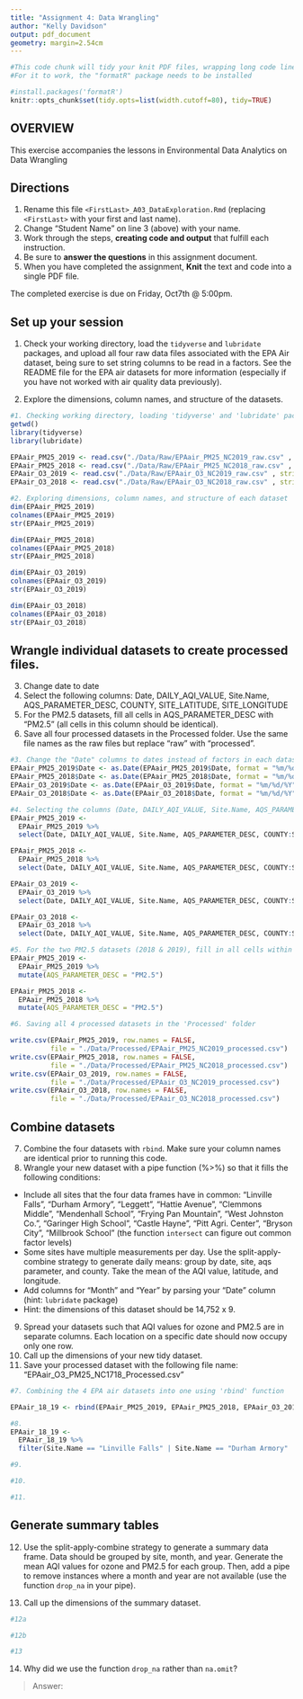 ```yaml
---
title: "Assignment 4: Data Wrangling"
author: "Kelly Davidson"
output: pdf_document
geometry: margin=2.54cm
---
```


```r
#This code chunk will tidy your knit PDF files, wrapping long code lines
#For it to work, the "formatR" package needs to be installed

#install.packages('formatR')
knitr::opts_chunk$set(tidy.opts=list(width.cutoff=80), tidy=TRUE)
```

## OVERVIEW

This exercise accompanies the lessons in Environmental Data Analytics on Data Wrangling 

## Directions
1.  Rename this file `<FirstLast>_A03_DataExploration.Rmd` (replacing `<FirstLast>` with your first and last name).
2. Change "Student Name" on line 3 (above) with your name.
3. Work through the steps, **creating code and output** that fulfill each instruction.
4. Be sure to **answer the questions** in this assignment document.
5. When you have completed the assignment, **Knit** the text and code into a single PDF file.

The completed exercise is due on Friday, Oct7th @ 5:00pm.

## Set up your session 
1. Check your working directory, load the `tidyverse` and `lubridate` packages, and upload all four raw data files associated with the EPA Air dataset, being sure to set string columns to be read in a factors. See the README file for the EPA air datasets for more information (especially if you have not worked with air quality data previously). 

2. Explore the dimensions, column names, and structure of the datasets. 

```r
#1. Checking working directory, loading 'tidyverse' and 'lubridate' packages, and uploading 4 EPA air datasets
getwd()
library(tidyverse)
library(lubridate)

EPAair_PM25_2019 <- read.csv("./Data/Raw/EPAair_PM25_NC2019_raw.csv" , stringsAsFactors = TRUE)
EPAair_PM25_2018 <- read.csv("./Data/Raw/EPAair_PM25_NC2018_raw.csv" , stringsAsFactors = TRUE)
EPAair_O3_2019 <- read.csv("./Data/Raw/EPAair_O3_NC2019_raw.csv" , stringsAsFactors = TRUE)
EPAair_O3_2018 <- read.csv("./Data/Raw/EPAair_O3_NC2018_raw.csv" , stringsAsFactors = TRUE)

#2. Exploring dimensions, column names, and structure of each dataset
dim(EPAair_PM25_2019)
colnames(EPAair_PM25_2019)
str(EPAair_PM25_2019)

dim(EPAair_PM25_2018)
colnames(EPAair_PM25_2018)
str(EPAair_PM25_2018)

dim(EPAair_O3_2019)
colnames(EPAair_O3_2019)
str(EPAair_O3_2019)

dim(EPAair_O3_2018)
colnames(EPAair_O3_2018)
str(EPAair_O3_2018)

```

## Wrangle individual datasets to create processed files.
3. Change date to date
4. Select the following columns: Date, DAILY_AQI_VALUE, Site.Name, AQS_PARAMETER_DESC, COUNTY, SITE_LATITUDE, SITE_LONGITUDE
5. For the PM2.5 datasets, fill all cells in AQS_PARAMETER_DESC with "PM2.5" (all cells in this column should be identical).
6. Save all four processed datasets in the Processed folder. Use the same file names as the raw files but replace "raw" with "processed".

```r
#3. Change the "Date" columns to dates instead of factors in each dataset
EPAair_PM25_2019$Date <- as.Date(EPAair_PM25_2019$Date, format = "%m/%d/%Y")
EPAair_PM25_2018$Date <- as.Date(EPAair_PM25_2018$Date, format = "%m/%d/%Y")
EPAair_O3_2019$Date <- as.Date(EPAair_O3_2019$Date, format = "%m/%d/%Y")
EPAair_O3_2018$Date <- as.Date(EPAair_O3_2018$Date, format = "%m/%d/%Y")

#4. Selecting the columns (Date, DAILY_AQI_VALUE, Site.Name, AQS_PARAMETER_DESC, COUNTY, SITE_LATITUDE, SITE_LONGITUDE) for each dataset
EPAair_PM25_2019 <-
  EPAair_PM25_2019 %>% 
  select(Date, DAILY_AQI_VALUE, Site.Name, AQS_PARAMETER_DESC, COUNTY:SITE_LONGITUDE)

EPAair_PM25_2018 <-
  EPAair_PM25_2018 %>% 
  select(Date, DAILY_AQI_VALUE, Site.Name, AQS_PARAMETER_DESC, COUNTY:SITE_LONGITUDE)

EPAair_O3_2019 <-
  EPAair_O3_2019 %>% 
  select(Date, DAILY_AQI_VALUE, Site.Name, AQS_PARAMETER_DESC, COUNTY:SITE_LONGITUDE)

EPAair_O3_2018 <-
  EPAair_O3_2018 %>% 
  select(Date, DAILY_AQI_VALUE, Site.Name, AQS_PARAMETER_DESC, COUNTY:SITE_LONGITUDE)

#5. For the two PM2.5 datasets (2018 & 2019), fill in all cells within the "AQS_PARAMETER_DESC" column with "PM2.5"
EPAair_PM25_2019 <-
  EPAair_PM25_2019 %>% 
  mutate(AQS_PARAMETER_DESC = "PM2.5")

EPAair_PM25_2018 <-
  EPAair_PM25_2018 %>% 
  mutate(AQS_PARAMETER_DESC = "PM2.5")

#6. Saving all 4 processed datasets in the 'Processed' folder

write.csv(EPAair_PM25_2019, row.names = FALSE,
          file = "./Data/Processed/EPAair_PM25_NC2019_processed.csv")
write.csv(EPAair_PM25_2018, row.names = FALSE,
          file = "./Data/Processed/EPAair_PM25_NC2018_processed.csv")
write.csv(EPAair_O3_2019, row.names = FALSE,
          file = "./Data/Processed/EPAair_O3_NC2019_processed.csv")
write.csv(EPAair_O3_2018, row.names = FALSE,
          file = "./Data/Processed/EPAair_O3_NC2018_processed.csv")

```


## Combine datasets
7. Combine the four datasets with `rbind`. Make sure your column names are identical prior to running this code. 
8. Wrangle your new dataset with a pipe function (%>%) so that it fills the following conditions: 

* Include all sites that the four data frames have in common: "Linville Falls", "Durham Armory", "Leggett", "Hattie Avenue", "Clemmons Middle", "Mendenhall School", "Frying Pan Mountain", "West Johnston Co.", "Garinger High School", "Castle Hayne", "Pitt Agri. Center", "Bryson City", "Millbrook School" (the function `intersect` can figure out common factor levels)
* Some sites have multiple measurements per day. Use the split-apply-combine strategy to generate daily means: group by date, site, aqs parameter, and county. Take the mean of the AQI value, latitude, and longitude.
* Add columns for "Month" and "Year" by parsing your "Date" column (hint: `lubridate` package)
* Hint: the dimensions of this dataset should be 14,752 x 9.

9. Spread your datasets such that AQI values for ozone and PM2.5 are in separate columns. Each location on a specific date should now occupy only one row.
10. Call up the dimensions of your new tidy dataset.
11. Save your processed dataset with the following file name: "EPAair_O3_PM25_NC1718_Processed.csv"

```r
#7. Combining the 4 EPA air datasets into one using 'rbind' function

EPAair_18_19 <- rbind(EPAair_PM25_2019, EPAair_PM25_2018, EPAair_O3_2019, EPAair_O3_2018)

#8. 
EPAair_18_19 <-
  EPAair_18_19 %>% 
  filter(Site.Name == "Linville Falls" | Site.Name == "Durham Armory" | Site.Name == "Leggett" | Site.Name == "Hattie Avenue" | Site.Name == "Clemmons Middle" | Site.Name == "Mendenhall School" | Site.Name == "Frying Pan Mountain" | Site.Name == "West Johnston Co." | Site.Name == "Garinger High School" | Site.Name == "Castle Hayne" | Site.Name == "Pitt Agri. Center" | Site.Name == "Bryson City" | Site.Name == "Millbrook School")

#9. 

#10. 

#11. 

```


## Generate summary tables
12. Use the split-apply-combine strategy to generate a summary data frame. Data should be grouped by site, month, and year. Generate the mean AQI values for ozone and PM2.5 for each group. Then, add a pipe to remove instances where a month and year are not available (use the function `drop_na` in your pipe). 

13. Call up the dimensions of the summary dataset.

```r
#12a

#12b

#13

```

14. Why did we use the function `drop_na` rather than `na.omit`?

> Answer: 
